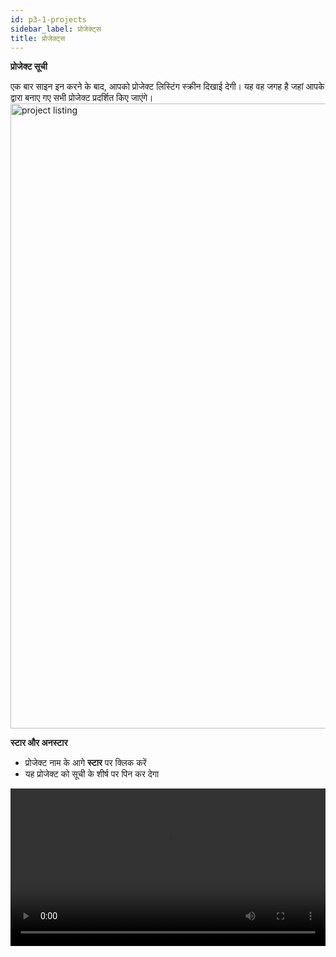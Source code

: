 ```yaml
---
id: p3-1-projects
sidebar_label: प्रोजेक्ट्स
title: प्रोजेक्ट्स
---
```


**प्रोजेक्ट सूची**

एक बार साइन इन करने के बाद, आपको प्रोजेक्ट लिस्टिंग स्क्रीन दिखाई देगी। यह वह जगह है जहां आपके द्वारा बनाए गए सभी प्रोजेक्ट प्रदर्शित किए जाएंगे।
<img src="/AutographaV2-1-0/project-listing.png"  width="1000px" alt="project listing"/>

**स्टार और अनस्टार**
- प्रोजेक्ट नाम के आगे **स्टार** पर क्लिक करें
- यह प्रोजेक्ट को सूची के शीर्ष पर पिन कर देगा
<video controls src="/assets/staring-project.mov" width="100%" type="video/mov"/>



**खोज और क्रमबद्धीकरण**

**खोज**

उपयोगकर्ता शीर्ष संचार पट्टी में खोज बॉक्स में प्रोजेक्ट के नाम, फ्लेवर या भाषा का नाम टाइप करके प्रोजेक्ट की खोज कर सकता है।


**क्रमबद्धीकरण**

स्क्राइब में परियोजनाओं को निम्नलिखित तरीकों से क्रमबद्ध किया जा सकता है।

- प्रोजेक्ट का नाम (प्रोजेक्ट्स को वर्णमाला के आधार पर A-Z और Z-A में क्रमबद्ध किया जाता है)
- भाषा का नाम (वर्णमाला के क्रम में, हर भाषा समूह की सूची दी जाती है)
- फ्लेवर (यह समान फ्लेवर को क्रमबद्ध करने के बाद एक साथ समूहित करता है)
- बनाने की तिथि (प्रोजेक्ट्स को पुराने से नए और नए से पुराने तक क्रमबद्ध करता है, उनकी बनाने की तिथि के आधार पर)
- अंतिम देखी गई (प्रोजेक्ट्स को आखिरी देखी गई से हाल ही देखे गए तक और उलटे क्रम में व्यवस्थित करता है)

<video controls src="/assets/serachsort.mov" width="100%" type="video/mov"/>